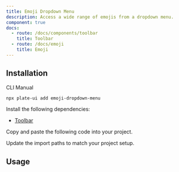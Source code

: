 ```yaml
---
title: Emoji Dropdown Menu
description: Access a wide range of emojis from a dropdown menu.
component: true
docs:
  - route: /docs/components/toolbar
    title: Toolbar
  - route: /docs/emoji
    title: Emoji
---
```


<ComponentPreview name="playground-demo" id="emoji" />

## Installation

<Tabs defaultValue="cli">

<TabsList>
<TabsTrigger value="cli">CLI</TabsTrigger>
<TabsTrigger value="manual">Manual</TabsTrigger>
</TabsList>
<TabsContent value="cli">

```bash
npx plate-ui add emoji-dropdown-menu
```

</TabsContent>

<TabsContent value="manual">

<Steps>

<Step>

Install the following dependencies:

- [Toolbar](/docs/components/toolbar)

</Step>

<Step>Copy and paste the following code into your project.</Step>

<ComponentSource name="emoji-dropdown-menu/emoji-dropdown-menu" />
<ComponentSource name="emoji-dropdown-menu/emoji-icons" />
<ComponentSource name="emoji-dropdown-menu/emoji-picker" />
<ComponentSource name="emoji-dropdown-menu/emoji-picker-content" />
<ComponentSource name="emoji-dropdown-menu/emoji-picker-navigation" />
<ComponentSource name="emoji-dropdown-menu/emoji-picker-preview" />
<ComponentSource name="emoji-dropdown-menu/emoji-picker-search-and-clear" />
<ComponentSource name="emoji-dropdown-menu/emoji-picker-search-bar" />

<Step>Update the import paths to match your project setup.</Step>

</Steps>

</TabsContent>

</Tabs>

## Usage

<ComponentSource name="fixed-toolbar-buttons" />
